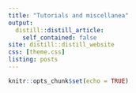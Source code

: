 ```yaml
---
title: "Tutorials and miscellanea"
output:
  distill::distill_article:
    self_contained: false
site: distill::distill_website
css: [theme.css]
listing: posts
---
```

  
```r
knitr::opts_chunk$set(echo = TRUE)
```


